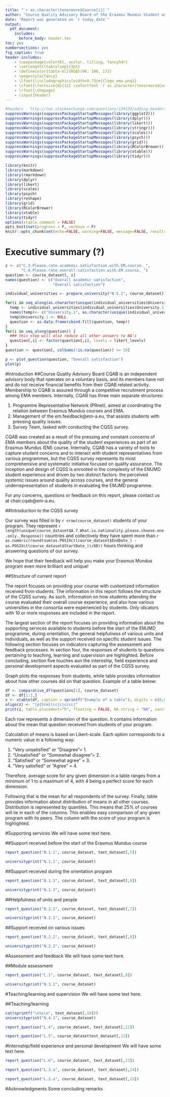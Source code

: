 ```yaml
---
title: "`r as.character(tenormore$Course[i])`"
author: "Course Quality Advisory Board of the Erasmus Mundus Student and Alumni Association"
date: "Report was generated on `r today_date`"
output: 
  pdf_document:
    includes:
      before_body: header.tex
toc: yes
numbersections: yes
fig_caption: true
header-includes:
    - \usepackage{colortbl, xcolor, titling, fancyhdr}
    - \setlength{\tabcolsep}{3pt}
    - \definecolor{table-hl}{RGB}{90, 180, 172}
    - \pagestyle{fancy}
    - \lfoot{\includegraphics[width=0.75cm]{logo_ema.png}}
    - \cfoot{\fontsize{8}{12} \selectfont `r as.character(tenormore$Course[i])`}
    - \rfoot{\thepage}  
    - \input{header}
---
```


```r
#headers - http://tex.stackexchange.com/questions/139139/adding-headers-and-footers-using-pandoc
suppressWarnings(suppressPackageStartupMessages(library(ggplot2)))
suppressWarnings(suppressPackageStartupMessages(library(dplyr)))
suppressWarnings(suppressPackageStartupMessages(library(likert)))
suppressWarnings(suppressPackageStartupMessages(library(stringr)))
suppressWarnings(suppressPackageStartupMessages(library(scales)))
suppressWarnings(suppressPackageStartupMessages(library(psych)))
suppressWarnings(suppressPackageStartupMessages(library(grid)))
suppressWarnings(suppressPackageStartupMessages(library(RColorBrewer)))
suppressWarnings(suppressPackageStartupMessages(library(xtable)))
suppressWarnings(suppressPackageStartupMessages(library(tidyr)))

library(knitr)
library(markdown)
library(rmarkdown)
library(dplyr)
library(likert)
library(scales)
library(psych)
library(reshape)
library(grid)
library(RColorBrewer)
library(xtable)
library(tidyr)
options(xtable.comment = FALSE)
opts_knit$set(progress = F, verbose = F)
knitr::opts_chunk$set(echo=FALSE, warning=FALSE, message=FALSE, results = 'asis')
```

\pagebreak

# Executive summary (?)

```r
z <- c("C.3.Please.rate.academic.satisfaction.with.EM.course._", 
       "C.4.Please.rate.overall.satisfaction.with.EM.course._")
question <- course_dataset[, z]
names(question) <- c("Overall academic satisfaction", 
                     "Overall satisfaction")

individual_universities <- prepare_university("N.5.1", course_dataset)

for(i in seq_along(as.character(unique(individual_universities$University.1)))) {
  temp <- individual_universities[individual_universities$University.1 == as.character(unique(individual_universities$University.1))[i],]
  names(temp)<- c("University.1", as.character(unique(individual_universities$University.1))[i])
  temp$University.1 <- NULL
  question <- as.data.frame(cbind.fill(question, temp))
}
for(i in seq_along(question)) {
  ### this step will also reduce all other answers to NA's
  question[,i] <- factor(question[,i], levels = likert_levels)
}
question <- question[, colSums(!is.na(question)) >= 10]
```
```r
p <- plot_question(question, "Overall satisfaction")
plot(p)
```


#Introduction
##Course Quality Advisory Board
CQAB is an independent advisory body that operates on a voluntary basis, and its members have not and do not receive financial benefits from their CQAB related activity. Membership to CQAB is assured through a competitive recruitment process among EMA members. Internally, CQAB has three main separate structures: 

  1. Programme Representative Network (PRnet), aimed at coordinating the relation between Erasmus Mundus courses and EMA.
  2. Management of the em.feedback@em-a.eu, that assists students with pressing quality issues. 
  3. Survey Team, tasked with conducting the CQSS survey. 
  
CQAB was created as a result of the pressing and constant concerns of EMA members about the quality of the student experiences as part of an Erasmus Mundus (EM) course. Internally, CQAB has a variety of tools to capture student concerns and to interact with student representatives from various programmes, but the CQSS survey represents its most comprehensive and systematic initiative focused on quality assurance. The inception and design of CQSS is enrooted in the complexity of the EMJMD student experience and driven by two distinct factors: the perceived systemic issues around quality across courses, and the general underrepresentation of students in evaluating the EMJMD programme. 

For any concerns, questions or feedback on this report, please contact us at chair.cqab@em-a.eu.

##Introduction to the CQSS survey

Our survey was filled in by `r nrow(course_dataset)` students of your program. They represent `r length(unique(course_dataset$A.7.What.is.nationality.please.choose.one.only._Response))` countries and collectively they have spent more than `r as.numeric(round(sum(as.POSIXct(course_dataset$EndDate_) - as.POSIXct(course_dataset$StartDate_))/60))` hours thinking and answering questions of our survey.

We hope that their feedback will help you make your Erasmus Mundus program even more brilliant and unique! 

##Structure of current report

The report focuses on providing your course with customized information received from students. The information in this report follows the structure of the CQSS survey. As such, information on how students attending the course evaluated their overall course experience, and also how various universities in the consortia were experienced by students. Only idicators with 10 or more responses are included in the report. 

The largest section of the report focuses on providing information about the supporting services available to students before the start of the EMJMD programme, during orientation, the general helpfulness of various units and individuals, as well as the support received on specific student issues. The following section focuses on indicators capturing the assessment and feedback processes. In section four, the responses of students to questions pertaining to teaching, learning and supervision are highlighted. Before concluding, section five touches aon the internship, field experience and personal development aspects evaluated as part of the CQSS survey.

Graph plots the responses from students, while table provides information about how other courses did on that question. Example of a table below:

```r
df <- comparative_df(questions[1], course_dataset)
df <- df[1:3,]
z <- xtable(df, caption = sprintf("Example of a table"), digits = c(0,0,2,2,2,2,2,2), type = "html")
align(z) <- "|p{5cm}|cc|c|cccc|"
print(z, table.placement="h", floating = FALSE, NA.string = "NA", sanitize.text.function = function(x) x)
```

Each row represents a dimension of the question. It contains information about the mean that question received from students of your program. 

Calculation of means is based on Likert-scale. Each option corresponds to a numeric value in a following way:

  1. "Very unsatisfied" or "Disagree"= 1.
  2. "Unsatisfied" or "Somewhat disagree"= 2.
  3. "Satisfied" or "Somewhat agree" = 3.
  4. "Very satisfied" or "Agree" = 4.

Therefore, average score for any given dimension in a table ranges from a minimum of 1 to a maximum of 4, with 4 being a perfect score for each dimension.

Following that is the mean for all respondents of the survey. Finally, table provides information about distribution of means in all other courses. Distribution is represented by quantiles. This means that 25% of courses will lie in each of the columns. This enables easy comparison of any given program with its peers. The column with the score of your program is highlighted.

\pagebreak

#Supporting services
We will have some text here.

##Support received before the start of the Erasmus Mundus course

```r
report_question("B.1.1", course_dataset, text_dataset[,5])
```
```r
universityprint("N.1.1", course_dataset)
```

##Support received during the orientation program

```r
report_question("B.1.3", course_dataset, text_dataset[,6])
```
```r
universityprint("N.1.3", course_dataset)
```

##Helpfulness of units and people

```r
report_question("B.2.1", course_dataset, text_dataset[,7])
```
```r
universityprint("N.2.1", course_dataset)
```

##Support received on various issues

```r
report_question("B.2.2", course_dataset, text_dataset[,8])
```
```r
universityprint("N.2.2", course_dataset)
```

\pagebreak

#Assessment and feedback
We will have some text here.

##Module assessment

```r
report_question("C.1", course_dataset, text_dataset[,9])
```

```r
universityprint("N.3.1", course_dataset)
```

\pagebreak

#Teaching/learning and supervision
We will have some text here.


##Teaching/learning

```r
cat(sprintf("\n%s\n", text_dataset[,10]))
universityprint("N.4.1", course_dataset)
```
```r
report_question("L.4", course_dataset, text_dataset[,11])
```
```r
report_question("L.5", course_datasettext_dataset[,12])
```

\pagebreak

#Internship/field experience and personal development
We will have some text here.

```r
report_question("L.6", course_dataset, text_dataset[,13])
```
```r
report_question("L.3.a", course_dataset, text_dataset[,14])
```
```r
report_question("L.2.a", course_dataset, text_dataset[,15])
```

\pagebreak

#Acknowledgments
Some concluding remarks